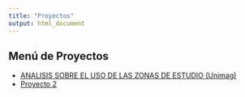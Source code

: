 ```yaml
---
title: "Proyectos"
output: html_document
---
```


## Menú de Proyectos

<ul class="project-menu">
  <li><a href="p1.html">ANALISIS SOBRE EL USO DE LAS ZONAS DE ESTUDIO (Unimag)</a></li>
  <li><a href="p2.html">Proyecto 2</a></li>
</ul>